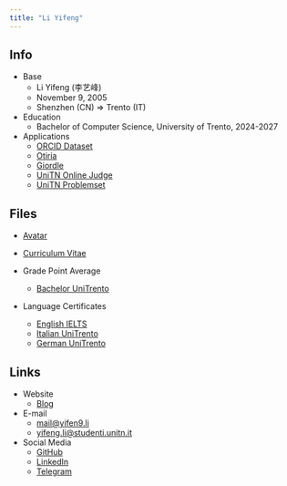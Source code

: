 ```yaml
---
title: "Li Yifeng"
---
```


## Info

- Base
  - Li Yifeng (李艺峰)
  - November 9, 2005
  - Shenzhen (CN) => Trento (IT)
- Education
  - Bachelor of Computer Science, University of Trento, 2024-2027
- Applications
  - [ORCID Dataset](https://github.com/yifen9/orcid-dataset)
  - [Otiria](https://github.com/otiria)
  - [Giordle](https://github.com/yifen9/giordle)
  - [UniTN Online Judge](https://github.com/yifen9/unitn-oj)
  - [UniTN Problemset](https://github.com/yifen9/unitn-problemset)

## Files

- [Avatar](./avatar.png)
- [Curriculum Vitae](./cv.pdf)

- Grade Point Average
  - [Bachelor UniTrento](./gpa/bsc_unitn.pdf)
- Language Certificates
  - [English IELTS](./lang/en_ielts.pdf)
  - [Italian UniTrento](./lang/it_unitn.png)
  - [German UniTrento](./lang/de_unitn.png)

## Links

- Website
  - [Blog](https://blog.yifen9.li)

- E-mail
  - [mail@yifen9.li](mailto:mail@yifen9.li)
  - [yifeng.li@studenti.unitn.it](mailto:yifeng.li@studenti.unitn.it)
- Social Media
  - [GitHub](https://github.com/yifen9)
  - [LinkedIn](https://www.linkedin.com/in/yifen9li)
  - [Telegram](https://t.me/yifen9)